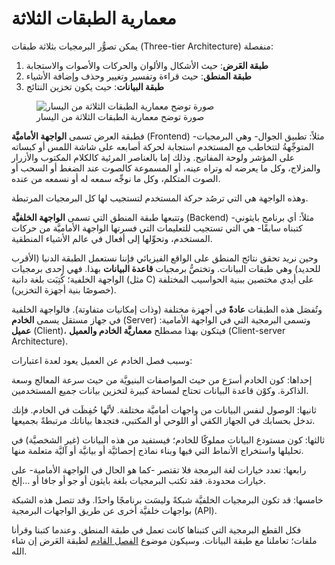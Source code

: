 # معمارية الطبقات الثلاثة

يمكن تصوُّر البرمجيات بثلاثة طبقات (Three-tier Architecture) منفصلة:

1. **طبقة العَرض**: حيث الأشكال والألوان والحركات والأصوات والاستجابة
2. **طبقة المنطق**: حيث قراءة وتفسير وتغيير وحذف وإضافة الأشياء
3. **طبقة البيانات**: حيث يكون تخزين النتائج

![صورة توضح معمارية الطبقات الثلاثة من اليسار](../../assets/Three-tier-arch.png){fig-align="center"}

فطبقة العرض تسمى **الواجهة الأماميَّة** (Frontend) -مثلاً: تطبيق الجوال- وهي البرمجيات المتوجِّهةُ لتتخاطب مع المستخدم استجابة لحركة أصابعه على شاشة اللمس أو كبساته على المؤشر ولوحة المفاتيح. وذلك إما بالعناصر المرئية كالكلام المكتوب والأزرار والمزلاج، وكل ما يعرضه له وتراه عينه، أو المسموعة كالصوت عند الضغط أو السحب أو الصوت المتكلم، وكل ما نوجِّه سمعه له أو نسمعه من عنده.

وهذه الواجهة هي التي ترصُد حركة المستخدم لتستجيب لها كل البرمجيات المرتبطة.

وتتبعها طبقة المنطق التي تسمى **الواجهة الخلفيَّة** (Backend) -مثلاً: أي برنامج بايثوني كتبناه سابقًا- هي التي تستجيب للتعليمات التي فسرتها الواجهة الأماميَّة من حركات المستخدم، وتحوِّلها إلى أفعال في عالم الأشياء المنطقية.

وحين نريد تحقق نتائج المنطق على الواقع الفيزيائي فإننا نستعمل الطبقة الدنيا (الأقرب للحديد) وهي طبقات البيانات. وتختصُّ برمجيات **قاعدة البيانات** بهذا. فهي إحدى برمجيات الواجهة الخلفية؛ كُتِبَت بلغة دانية (مثل C) على أيدي مختصين ببنية الحواسيب المختلفة (خصوصًا بنية أجهزة التخزين). 

وتُفصَل هذه الطبقات **عادةً** في أجهزة مختلفة (وذات إمكانيات متفاوتة). فالواجهة الخلفية في جهاز مستقل يسمى **الخادم** (Server) وتسمى البرمجية التي في الواجهة الأمامية: **عميل** (Client)، فيتكون بهذا مصطلح **معماريَّة الخادم والعميل** (Client-server Architecture).

وسبب فصل الخادم عن العميل يعود لعدة اعتبارات:

إحداها: كون الخادم أسرَع من حيث المواصفات البنيويَّة من حيث سرعة المعالج وسعة الذاكرة. وكوْن قاعدة البيانات تحتاج لمساحة كبيرة لتخزين بيانات جميع المستخدمين.

ثانيها: الوصول لنفس البيانات من واجهات أماميَّة مختلفة. لأنَّها حُفِظَت في الخادم. فإنك تدخل بحسابك في الجهاز الكفي أو اللوحي أو المكتبي، فتجدها بياناتك مرتبطةً بجميعها.

ثالثها: كون مستودع البيانات مملوكًا للخادم؛ فيستفيد من هذه البيانات (غير الشخصيَّة) في تحليلها واستخراج الأنماط التي فيها وبناء نماذج إحصائيَّة أو بيانيَّة أو آليَّة متعلمة منها.

رابعها: تعدد خيارات لغة البرمجة فلا تقتصر -كما هو الحال في الواجهة الأمامية- على خيارات محدودة. فقد تكتب البرمجيات بلغة بايثون أو جو أو جافا أو ...إلخ.

خامسها: قد تكون البرمجيات الخلفيَّة شبكةً وليسَت برنامجًا واحدًا. وقد تتصل هذه الشبكة بواجهات خلفيَّة أخرى عن طريق الواجهات البرمجية (API).


فكل القطع البرمجية التي كتبناها كانت تعمل في طبقة المنطق. وعندما كتبنا وقرأنا ملفات؛ تعاملنا مع طبقة البيانات. وسيكون موضوع [الفصل القادم](../../chapters/14_cli/a1_ui.qmd) لطبقة العَرض إن شاء الله.
